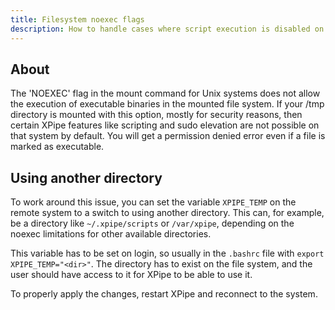```yaml
---
title: Filesystem noexec flags
description: How to handle cases where script execution is disabled on remote systems temporary directories
---
```


## About

The 'NOEXEC' flag in the mount command for Unix systems does not allow the execution of executable binaries in the mounted file system. If your /tmp directory is mounted with this option, mostly for security reasons, then certain XPipe features like scripting and sudo elevation are not possible on that system by default. You will get a permission denied error even if a file is marked as executable.

## Using another directory

To work around this issue, you can set the variable `XPIPE_TEMP` on the remote system to a switch to using another directory. This can, for example, be a directory like `~/.xpipe/scripts` or `/var/xpipe`, depending on the noexec limitations for other available directories.

This variable has to be set on login, so usually in the `.bashrc` file with `export XPIPE_TEMP="<dir>"`. The directory has to exist on the file system, and the user should have access to it for XPipe to be able to use it.

To properly apply the changes, restart XPipe and reconnect to the system.
